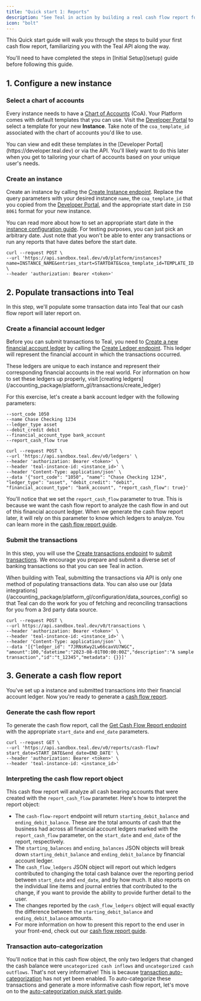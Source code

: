 ```yaml
---
title: "Quick start 1: Reports"
description: "See Teal in action by building a real cash flow report for a test instance."
icon: "bolt"
---
```


This Quick start guide will walk you through the steps to build your first cash flow report, familiarizing
you with the Teal API along the way. 

<Note>
  You'll need to have completed the steps in [Initial Setup](setup) 
  guide before following this guide.
</Note>

## 1. Configure a new instance
### Select a chart of accounts
Every instance needs to have a [Chart of Accounts](/accounting_package/platform_gl/configuration/chart_of_accounts_config) (CoA). Your Platform 
comes with default templates that you can use. Visit the [Developer Portal](https://developer.teal.dev) to select
a template for your new **Instance**. Take note of the `coa_template_id` associated with the chart of accounts you'd like to use.

<Tip>
You can view and edit these templates in the [Developer Portal](https://developer.teal.dev) 
or via the API. You'll likely want to do this later when you get to tailoring your chart
of accounts based on your unique user's needs. 
</Tip>

### Create an instance
Create an instance by calling the [Create Instance endpoint](/api-reference/instances/create-instance). Replace the query
parameters with your desired instance `name`, the `coa_template_id` that you
copied from the [Developer Portal](https://developer.teal.dev), and the appropriate start date in `ISO 8061` format for your
new instance.
    
<Note>You can read more about how to set an appropriate start date in the [instance configuration guide](/accounting_package/add_instance). For testing purposes, you can just pick an arbitrary date. Just note that you won't be able to enter any transactions or run any reports that have dates before the start date.</Note>

``` Shell
curl --request POST \
--url 'https://api.sandbox.teal.dev/v0/platform/instances?name=INSTANCE_NAME&entries_start=STARTDATE&coa_template_id=TEMPLATE_ID' \
--header 'authorization: Bearer <token>'
```

## 2. Populate transactions into Teal

In this step, we'll populate some transaction data into Teal that our cash flow report will later report on.

### Create a financial account ledger
Before you can submit transactions to Teal, you need to [Create a new financial account ledger](/accounting_package/platform_gl/transactions/create_ledger) by calling the [Create Ledger endpoint](/api-reference/ledgers/create-ledger). This ledger will represent the financial account in which the transactions occurred.

<Tip>
These ledgers are unique to each instance and represent their corresponding financial accounts in the real world. For information
on how to set these ledgers up properly, visit [creating ledgers](/accounting_package/platform_gl/transactions/create_ledger)
</Tip> 

For this exercise, let's create a bank account ledger with the following parameters:
  ```Shell
  --sort_code 1050
  --name Chase Checking 1234
  --ledger_type asset
  --debit_credit debit
  --financial_account_type bank_account
  --report_cash_flow true
  ```

  ```Shell
  curl --request POST \
  --url 'https://api.sandbox.teal.dev/v0/ledgers' \
  --header 'authorization: Bearer <token>' \
  --header 'teal-instance-id: <instance_id>' \
  --header 'Content-Type: application/json' \
  --data '{"sort_code": "1050", "name": "Chase Checking 1234", "ledger_type": "asset", "debit_credit": "debit", "financial_account_type": "bank_account", "report_cash_flow": true}'
  ```

You'll notice that we set the `report_cash_flow` parameter to true. This is because we want the cash flow report to analyze the cash flow in and out of this financial account ledger. When we generate the cash flow report later, it will rely on this parameter to know which ledgers to analyze. You can learn more in the [cash flow report guide](/reports/cash_flow).

### Submit the transactions
In this step, you will use the [Create transactions endpoint](/api-reference/transactions/create-transactions)
to [submit transactions](/accounting_package/platform_gl/transactions/submitting). We encourage you prepare and submit a diverse set of banking 
transactions so that you can see Teal in action. 

<Tip>
When building with Teal, submitting the transactions via API is only one method of populating transactions data. You can also use our [data integrations](/accounting_package/platform_gl/configuration/data_sources_config) 
so that Teal can do the work for you of fetching and reconciling transactions for you from a 3rd party data source.
</Tip>

``` Shell
curl --request POST \
--url https://api.sandbox.teal.dev/v0/transactions \
--header 'authorization: Bearer <token>' \
--header 'teal-instance-id: <instance_id>' \
--header 'Content-Type: application/json' \
--data '[{"ledger_id": "7JRNsKwy2Lw66caxVU7WGC", "amount":100,"datetime":"2023-08-01T00:00:00Z","description":"A sample transaction","id":"t_12345","metadata": {}}]'
```

## 3. Generate a cash flow report

You've set up a instance and submitted transactions into their financial account ledger. Now you're ready to generate a [cash flow report](/reports/cash_flow).

### Generate the cash flow report

To generate the cash flow report, call the [Get Cash Flow Report endpoint](/api-reference/reports/get-cash-flow-report) with the appropriate `start_date` and `end_date` parameters.

``` Shell
curl --request GET \
--url 'https://api.sandbox.teal.dev/v0/reports/cash-flow?start_date=START_DATE&end_date=END_DATE' \
--header 'authorization: Bearer <token>' \
--header 'teal-instance-id: <instance_id>'
```

### Interpreting the cash flow report object

This cash flow report will analyze all cash bearing accounts that were created with the `report_cash_flow` parameter. Here's how to interpret the report object:

- The `cash-flow-report` endpoint will return `starting_debit_balance` and `ending_debit_balance`. These are the total amounts of cash that the business had across all financial account ledgers marked with the `report_cash_flow` parameter, on the `start_date` and `end_date` of the report, respectively.
- The `starting_balances` and `ending_balances` JSON objects will break down `starting_debit_balance` and `ending_debit_balance` by financial account ledger.
- The `cash_flow_ledgers` JSON object will report out which ledgers contributed to changing the total cash balance over the reporting period between `start_date` and `end_date`, and by how much. It also reports on the individual line items and journal entries that contributed to the change, if you want to provide the ability to provide further detail to the user.
- The changes reported by the `cash_flow_ledgers` object will equal exactly the difference between the `starting_debit_balance` and `ending_debit_balance` amounts.
- For more information on how to present this report to the end user in your front-end, check out our [cash flow report guide](/reports/cash_flow).

### Transaction auto-categorization

You'll notice that in this cash flow object, the only two ledgers that changed the cash balance were `uncategorized cash inflows` and `uncategorized cash outflows`. That's not very informative! This is because [transaction auto-categorization](/accounting_package/platform_gl/configuration/categorization_config) has not yet been enabled. To auto-categorize these transactions and generate a more informative cash flow report, let's move on to the [auto-categorization quick start guide](/accounting_package/platform_gl/quickstart_pgl_2).